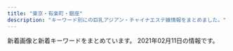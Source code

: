 ```yaml
---
title: "東京・有楽町・銀座"
description: "キーワード別にの巨乳アジアン・チャイナエステ嬢情報をまとめました。"
---
```


新着画像と新着キーワードをまとめています。
2021年02月11日の情報です。

<DmmAffiliateIns />
<KeywordTable
  shops={
    [
    {
        "img_links": [
            "http://yume-sato.blue/uploads//sites/18/2020/09/pick.jpg",
            "http://yume-sato.blue/uploads//sites/18/2020/10/g2.jpg",
            "http://yume-sato.blue/uploads//sites/18/2020/09/g6-150x150.jpg",
            "http://yume-sato.blue/uploads//sites/18/2020/09/g1-150x150.jpg",
            "http://yume-sato.blue/uploads//sites/18/2020/09/g6.jpg",
            "http://yume-sato.blue/uploads//sites/18/2020/09/g5.jpg",
            "http://yume-sato.blue/uploads//sites/18/2020/09/g3.jpg",
            "http://yume-sato.blue/uploads//sites/18/2020/09/g5-150x150.jpg",
            "http://yume-sato.blue/uploads//sites/18/2020/09/g2-150x150.jpg",
            "http://yume-sato.blue/uploads//sites/18/2020/12/gg-150x150.jpg",
            "http://yume-sato.blue/uploads//sites/18/2020/12/gg.jpg",
            "http://yume-sato.blue/uploads//sites/18/2020/09/g1.jpg",
            "http://yume-sato.blue/uploads//sites/18/2020/09/g4.jpg",
            "http://yume-sato.blue/uploads//sites/18/2020/09/news.jpg",
            "http://yume-sato.blue/uploads//sites/18/2020/09/g3-150x150.jpg",
            "http://yume-sato.blue/uploads//sites/18/2020/09/mobile-1.jpg",
            "http://yume-sato.blue/uploads//sites/18/2020/09/g2.jpg",
            "http://yume-sato.blue/uploads//sites/18/2020/09/top.jpg",
            "http://yume-sato.blue/uploads//sites/18/2020/10/g1.jpg",
            "http://yume-sato.blue/uploads//sites/18/2020/09/top1-1.jpg",
            "http://yume-sato.blue/uploads//sites/18/2020/09/s_staff.png",
            "http://yume-sato.blue/uploads//sites/18/2020/09/g4-150x150.jpg"
        ],
        "name": "\u5922\u306e\u90f7",
        "url": "http://yume-sato.blue/",
        "station": "\u4eba\u5f62\u753a\u99c5A6",
        "keywords": {}
    },
    {
        "img_links": [
            "http://arm-heal.com/i/files/homeimg.jpg",
            "http://arm-heal.com/pic/topimg1.png",
            "http://arm-heal.com/staff/miya/01.jpg",
            "http://arm-heal.com/staff/miki/01mb.jpg",
            "http://arm-heal.com/pic/topimg2.png",
            "http://arm-heal.com/pic/topimg5.png",
            "http://arm-heal.com/img/ttl_rec.png",
            "http://arm-heal.com/img/corona.png",
            "http://arm-heal.com/staff/yuuyuu/01mb.jpg",
            "http://arm-heal.com/pic/topimg4.png",
            "http://arm-heal.com/staff/yuuyuu/01.jpg",
            "http://arm-heal.com/pic/topimg3.png",
            "http://arm-heal.com/staff/aya/01mb.jpg",
            "http://arm-heal.com/pic/head.jpg",
            "http://arm-heal.com/staff/aya/01.jpg",
            "http://arm-heal.com/staff/miki/01.jpg",
            "http://arm-heal.com/staff/emi/01mb.jpg",
            "http://arm-heal.com/staff/emi/01.jpg",
            "http://arm-heal.com/img/ttl_staff.jpg",
            "http://arm-heal.com/img/att.png",
            "http://arm-heal.com/staff/yuki/01.jpg",
            "http://arm-heal.com/staff/yuki/01mb.jpg",
            "http://arm-heal.com/img/ttl_mobile.png",
            "http://arm-heal.com/staff/miya/01mb.jpg"
        ],
        "url": "http://arm-heal.com/",
        "name": "\u7d05\u8449",
        "keywords": {
            "C": 15
        },
        "station": "\u516b\u4e01\u5800\u99c5A5\u53e3"
    },
    {
        "name": "PRIME\u30fb\u30d7\u30e9\u30a4\u30e0",
        "url": "http://prime-relax.work/",
        "station": "\u99ac\u55b0\u753a\u99c51\u756a\u51fa\u53e3",
        "img_links": [
            "http://prime-relax.work/img/link20067.jpg",
            "http://prime-relax.work/img/st014.jpg",
            "http://prime-relax.work/img/eve.jpg",
            "http://prime-relax.work/sp/img/sta9.jpg",
            "http://prime-relax.work/img/st4.jpg",
            "http://prime-relax.work/sp/img/t-s.jpg",
            "http://prime-relax.work/img/sta7.jpg",
            "http://prime-relax.work/img/st5.jpg",
            "http://prime-relax.work/sp/img/p-8.jpg",
            "http://prime-relax.work/img/st7.jpg",
            "http://prime-relax.work/img/IMG_1675.jpg",
            "http://prime-relax.work/img/st013.jpg",
            "http://prime-relax.work/sp/img/sta14.jpg",
            "http://prime-relax.work/sp/img/time.jpg",
            "http://prime-relax.work/img/sta8.jpg",
            "http://prime-relax.work/sp/img/botton.jpg",
            "http://prime-relax.work/sp/img/t-t.jpg",
            "http://prime-relax.work/sp/img/sta7.jpg",
            "http://prime-relax.work/img/st07.jpg",
            "http://prime-relax.work/img/st12.jpg",
            "http://prime-relax.work/sp/img/info.jpg",
            "http://prime-relax.work/sp/img/add3.jpg",
            "http://prime-relax.work/sp/img/pic.jpg",
            "http://prime-relax.work/img/mo.png",
            "http://prime-relax.work/sp/img/tit.jpg",
            "http://prime-relax.work/img/bottom.png",
            "http://prime-relax.work/img/link300100.jpg",
            "http://prime-relax.work/img/sta14.jpg",
            "http://prime-relax.work/sp/img/p-9.jpg",
            "http://prime-relax.work/img/st13.jpg",
            "http://prime-relax.work/sp/img/sta8.jpg",
            "http://prime-relax.work/sp/img/sta13.jpg",
            "http://prime-relax.work/img/sta9.jpg",
            "http://prime-relax.work/img/st9.jpg",
            "http://prime-relax.work/sp/img/sta4.jpg",
            "http://prime-relax.work/sp/img/sta11.jpg",
            "http://prime-relax.work/img/link-.jpg",
            "http://prime-relax.work/img/sta5.jpg",
            "http://prime-relax.work/img/sta13.jpg",
            "http://prime-relax.work/img/st14.jpg",
            "http://prime-relax.work/img/IMG_1709.jpg",
            "http://prime-relax.work/img/link10033.jpg",
            "http://prime-relax.work/sp/img/t-o.jpg",
            "http://prime-relax.work/sp/img/sta5.jpg",
            "http://prime-relax.work/img/IMG_1699.jpg",
            "http://prime-relax.work/img/head.jpg",
            "http://prime-relax.work/img/IMG_1667.jpg",
            "http://prime-relax.work/img/st08.jpg",
            "http://prime-relax.work/img/st04.jpg",
            "http://prime-relax.work/sp/img/add2.jpg",
            "http://prime-relax.work/sp/img/sys.jpg",
            "http://prime-relax.work/sp/img/sta12.jpg",
            "http://prime-relax.work/img/sys.jpg",
            "http://prime-relax.work/img/body-.jpg",
            "http://prime-relax.work/img/sta11.jpg",
            "http://prime-relax.work/sp/img/t-r.jpg",
            "http://prime-relax.work/img/st8.jpg",
            "http://prime-relax.work/img/sta12.jpg",
            "http://prime-relax.work/sp/img/cam.jpg",
            "http://prime-relax.work/img/sta4.jpg",
            "http://prime-relax.work/img/bottom-.png",
            "http://prime-relax.work/sp/img/pc.jpg",
            "http://prime-relax.work/sp/img/t-a.jpg",
            "http://prime-relax.work/img/st11.jpg",
            "http://prime-relax.work/sp/img/tel.jpg",
            "http://prime-relax.work/sp/img/p-7.jpg",
            "http://prime-relax.work/sp/img/add.jpg"
        ],
        "keywords": {
            "C": 7,
            "82": 1,
            "E": 1,
            "84": 5,
            "88": 1,
            "D": 10,
            "87": 4,
            "86": 7
        }
    },
    {
        "station": "\u8305\u5834\u753a\u99c52\u756a\u51fa\u53e3",
        "name": "Spa Ananda",
        "keywords": {
            "E": 6,
            "C": 10,
            "D": 12
        },
        "url": "https://kayabacho-mensesthe.com/",
        "img_links": [
            "https://kayabacho-mensesthe.com/icon/twitter.png",
            "https://kayabacho-mensesthe.com/images/top2.jpg",
            "https://kayabacho-mensesthe.com/images/top1.jpg",
            "https://kayabacho-mensesthe.com/room/room-l7.jpg",
            "https://kayabacho-mensesthe.com/wp/wp-content/uploads/2019/08/mimi.jpg",
            "https://kayabacho-mensesthe.com/images/main1.jpg",
            "https://kayabacho-mensesthe.com/wp/wp-content/uploads/2020/10/aki-s1-150x150.jpg",
            "https://kayabacho-mensesthe.com/images/mensesthe.jpg",
            "https://kayabacho-mensesthe.com/images/footer-l.png",
            "https://kayabacho-mensesthe.com/staff/rin-s1.jpg",
            "https://kayabacho-mensesthe.com/icon/yelp.png",
            "https://kayabacho-mensesthe.com/room/room-l3.jpg",
            "https://kayabacho-mensesthe.com/staff/aoi-s1.jpg",
            "https://kayabacho-mensesthe.com/staff/ayaka-s1.jpg",
            "https://kayabacho-mensesthe.com/wp/wp-content/uploads/2019/07/misaki.jpg",
            "https://kayabacho-mensesthe.com/room/room-l5.jpg",
            "https://kayabacho-mensesthe.com/wp/wp-content/uploads/2019/12/mitsuki.jpg",
            "https://kayabacho-mensesthe.com/wp/wp-content/uploads/2020/12/yuki.jpg",
            "https://kayabacho-mensesthe.com/images/main4.jpg",
            "https://kayabacho-mensesthe.com/staff/yuna-s1.jpg",
            "https://kayabacho-mensesthe.com/staff/misaki-s1.jpg",
            "https://kayabacho-mensesthe.com/images/footer-r.png",
            "https://kayabacho-mensesthe.com/wp/wp-content/uploads/2019/12/misaki.jpg",
            "https://kayabacho-mensesthe.com/images/main3.jpg",
            "https://kayabacho-mensesthe.com/icon/line.png",
            "https://kayabacho-mensesthe.com/link/mens-esthe.png",
            "https://kayabacho-mensesthe.com/wp/wp-content/uploads/2020/11/urara3.jpg",
            "https://kayabacho-mensesthe.com/wp/wp-content/uploads/2020/08/ayaka-1.jpg",
            "https://kayabacho-mensesthe.com/staff/emi-s1.jpg",
            "https://kayabacho-mensesthe.com/staff/miyu-s1.jpg",
            "https://kayabacho-mensesthe.com/images/main2.jpg",
            "https://kayabacho-mensesthe.com/images/clear.png",
            "https://kayabacho-mensesthe.com/images/top3.jpg",
            "https://kayabacho-mensesthe.com/room/room-l6.jpg",
            "https://kayabacho-mensesthe.com/room/room-l1.jpg",
            "https://kayabacho-mensesthe.com/staff/nao-s1.jpg",
            "https://kayabacho-mensesthe.com/wp/wp-content/uploads/2019/12/IMG_8988.jpg",
            "https://kayabacho-mensesthe.com/room/room-l2.jpg",
            "https://kayabacho-mensesthe.com/wp/wp-content/uploads/2019/12/emi.jpg",
            "https://kayabacho-mensesthe.com/staff/urara-s1.jpg",
            "https://kayabacho-mensesthe.com/icon/facebook.png",
            "https://kayabacho-mensesthe.com/room/room-l8.jpg",
            "https://kayabacho-mensesthe.com/wp/wp-content/uploads/2020/02/miyu.jpg",
            "https://kayabacho-mensesthe.com/wp/wp-content/uploads/2021/01/yuna.jpg",
            "https://kayabacho-mensesthe.com/staff/aki-s1.jpg",
            "https://kayabacho-mensesthe.com/images/flower.png",
            "https://kayabacho-mensesthe.com/wp/wp-content/uploads/2020/08/ayaka-1-200x300.jpg",
            "https://kayabacho-mensesthe.com/room/room-l4.jpg",
            "https://kayabacho-mensesthe.com/staff/mimi-s1.jpg"
        ]
    },
    {
        "url": "http://a-smile.click/",
        "keywords": {},
        "station": "\u7bc9\u5730\u99c52\u756a\u51fa\u53e3",
        "img_links": [
            "http://a-smile.click/img/room/photo01.jpg",
            "http://a-smile.click/img/qr.png",
            "http://a-smile.click/img/staff_headimg.jpg",
            "http://a-smile.click/img/rec_headimg.jpg",
            "http://a-smile.click/img/head_img.jpg",
            "http://a-smile.click/girl/6.jpg",
            "http://a-smile.click/girl/1_1.jpg",
            "http://a-smile.click/img/faq_headimg.jpg",
            "http://a-smile.click/girl/1.jpg",
            "http://a-smile.click/girl/3_1.jpg",
            "http://a-smile.click/girl/5_1.jpg",
            "http://a-smile.click/img/room/photo02.jpg",
            "http://a-smile.click/img/link_headimg.jpg",
            "http://a-smile.click/girl/5.jpg",
            "http://a-smile.click/girl/2.jpg",
            "http://a-smile.click/girl/3.jpg",
            "http://a-smile.click/img/room/photo04.jpg",
            "http://a-smile.click/img/tel.png",
            "http://a-smile.click/img/room/photo03.jpg",
            "http://a-smile.click/girl/2_1.jpg",
            "http://a-smile.click/girl/4.jpg"
        ],
        "name": "Firework\uff5e\u30d5\u30a1\u30a4\u30a2\u30ef\u30fc\u30af\uff5e"
    },
    {
        "img_links": [
            "http://sweet-massage.work/img/st2.jpg",
            "http://sweet-massage.work/sp/img/st03.jpg",
            "http://sweet-massage.work/sp/img/time.jpg",
            "http://sweet-massage.work/sp/img/t-a.jpg",
            "http://sweet-massage.work/img/s1.jpg",
            "http://sweet-massage.work/img/m1.png",
            "http://sweet-massage.work/sp/img/tel.jpg",
            "http://sweet-massage.work/img/sta1.jpg",
            "http://sweet-massage.work/img/st04.jpg",
            "http://sweet-massage.work/sp/img/t-s.jpg",
            "http://sweet-massage.work/sp/img/pc.jpg",
            "http://sweet-massage.work/sp/img/s3.jpg",
            "http://sweet-massage.work/img/st005.jpg",
            "http://sweet-massage.work/img/st02.jpg",
            "http://sweet-massage.work/sp/img/st06.jpg",
            "http://sweet-massage.work/img/st5.jpg",
            "http://sweet-massage.work/img/s5.jpg",
            "http://sweet-massage.work/img/foot-body.jpg",
            "http://sweet-massage.work/sp/img/botton.jpg",
            "http://sweet-massage.work/img/sta4.jpg",
            "http://sweet-massage.work/img/st1.jpg",
            "http://sweet-massage.work/sp/img/st005.jpg",
            "http://sweet-massage.work/img/st3.jpg",
            "http://sweet-massage.work/sp/img/t-t.jpg",
            "http://sweet-massage.work/sp/img/s6.jpg",
            "http://sweet-massage.work/sp/img/pic.jpg",
            "http://sweet-massage.work/sp/img/t-o.jpg",
            "http://sweet-massage.work/sp/img/st2.jpg",
            "http://sweet-massage.work/sp/img/st01.jpg",
            "http://sweet-massage.work/img/st05.jpg",
            "http://sweet-massage.work/img/sta2.jpg",
            "http://sweet-massage.work/img/st4.jpg",
            "http://sweet-massage.work/img/st03.jpg",
            "http://sweet-massage.work/img/s3.jpg",
            "http://sweet-massage.work/sp/img/info.jpg",
            "http://sweet-massage.work/sp/img/sys.jpg",
            "http://sweet-massage.work/sp/img/t-r.jpg",
            "http://sweet-massage.work/sp/img/st5.jpg",
            "http://sweet-massage.work/sp/img/st04.jpg",
            "http://sweet-massage.work/img/sta3.jpg",
            "http://sweet-massage.work/sp/img/add.jpg",
            "http://sweet-massage.work/sp/img/add2.jpg",
            "http://sweet-massage.work/sp/img/st3.jpg",
            "http://sweet-massage.work/sp/img/st4.jpg",
            "http://sweet-massage.work/img/s6.jpg",
            "http://sweet-massage.work/sp/img/tit.jpg",
            "http://sweet-massage.work/sp/img/st02.jpg",
            "http://sweet-massage.work/sp/img/st6.jpg",
            "http://sweet-massage.work/sp/img/s5.jpg",
            "http://sweet-massage.work/img/st06.jpg",
            "http://sweet-massage.work/img/st01.jpg",
            "http://sweet-massage.work/img/s4.jpg",
            "http://sweet-massage.work/sp/img/st05.jpg",
            "http://sweet-massage.work/img/mobile-1.png",
            "http://sweet-massage.work/img/sta5.jpg",
            "http://sweet-massage.work/img/st6.jpg",
            "http://sweet-massage.work/sp/img/s4.jpg",
            "http://sweet-massage.work/sp/img/st1.jpg",
            "http://sweet-massage.work/img/sta6.jpg",
            "http://sweet-massage.work/img/s2.jpg"
        ],
        "name": "Sweet",
        "url": "http://sweet-massage.work/",
        "keywords": {
            "85": 6,
            "D": 6,
            "C": 6,
            "88": 3,
            "86": 6,
            "E": 6,
            "89": 3
        },
        "station": "\u8305\u5834\u753a\u99c53\u756a\u51fa\u53e3"
    },
    {
        "name": "COMODO -\u30b3\u30e2\u30c9-",
        "station": "\u99ac\u55b0\u6a2a\u5c71\u99c5A2\u51fa\u53e3",
        "img_links": [
            "http://www.comodo.relaxjp.info/files/009-02.jpg",
            "http://www.comodo.relaxjp.info/files/012.jpg",
            "http://www.comodo.relaxjp.info/files/007-03.jpg",
            "http://www.comodo.relaxjp.info/files/012-03.jpg",
            "http://www.comodo.relaxjp.info/files/013-03.jpg",
            "http://www.comodo.relaxjp.info/files/009.jpg",
            "http://www.comodo.relaxjp.info/files/011.jpg",
            "http://www.comodo.relaxjp.info/files/010-03.jpg",
            "http://www.comodo.relaxjp.info/images/bj3.jpg",
            "http://www.comodo.relaxjp.info/files/011-03.jpg",
            "http://www.comodo.relaxjp.info/images/s_staff.jpg",
            "http://www.comodo.relaxjp.info/files/010-02.jpg",
            "http://www.comodo.relaxjp.info/files/009-03.jpg",
            "http://www.comodo.relaxjp.info/files/008-02.jpg",
            "http://www.comodo.relaxjp.info/files/008-03.jpg",
            "http://www.comodo.relaxjp.info/images/bj1.jpg",
            "http://www.comodo.relaxjp.info/files/013.jpg",
            "http://www.comodo.relaxjp.info/images/top.png",
            "http://www.comodo.relaxjp.info/files/013-02.jpg",
            "http://www.comodo.relaxjp.info/images/s_info.jpg",
            "http://www.comodo.relaxjp.info/images/s_link.jpg",
            "http://www.comodo.relaxjp.info/images/s_news.jpg",
            "http://www.comodo.relaxjp.info/files/011-02.jpg",
            "http://www.comodo.relaxjp.info/files/007.jpg",
            "http://www.comodo.relaxjp.info/files/008.jpg",
            "http://www.comodo.relaxjp.info/files/012-02.jpg",
            "http://www.comodo.relaxjp.info/images/hua.jpg",
            "http://www.comodo.relaxjp.info/files/010.jpg",
            "http://www.comodo.relaxjp.info/files/007-02.jpg"
        ],
        "keywords": {
            "D": 7,
            "86": 1,
            "87": 6
        },
        "url": "http://www.comodo.relaxjp.info/"
    },
    {
        "img_links": [
            "https://mens-esthe.jpn.vin/images/navbar-top.jpg",
            "https://mens-esthe.jpn.vin/photos/sites/4/2020/12/2020121102501422.jpg",
            "https://mens-esthe.jpn.vin/photos/sites/4/2020/12/2020121102462172.jpg",
            "https://mens-esthe.jpn.vin/images/nav_link07.png",
            "https://mens-esthe.jpn.vin/images/tit_pick.jpg",
            "https://mens-esthe.jpn.vin/images/end.png",
            "https://mens-esthe.jpn.vin/images/side_mobile.jpg",
            "https://mens-esthe.jpn.vin/images/nav_link02.png",
            "https://mens-esthe.jpn.vin/photos/sites/4/2020/12/2020121102483539.jpg",
            "https://mens-esthe.jpn.vin/images/sp_tit_staff02.jpg",
            "https://mens-esthe.jpn.vin/images/tit_staff.jpg",
            "https://mens-esthe.jpn.vin/images/sp_photo_1.jpg",
            "https://mens-esthe.jpn.vin/images/nav_link06.png",
            "https://mens-esthe.jpn.vin/images/tit_face.jpg",
            "https://mens-esthe.jpn.vin/images/room1.jpg",
            "https://mens-esthe.jpn.vin/images/nav_link04.png",
            "https://mens-esthe.jpn.vin/images/sp_tit_info.jpg",
            "https://mens-esthe.jpn.vin/images/top.png",
            "https://mens-esthe.jpn.vin/images/tit_staff02.jpg",
            "https://mens-esthe.jpn.vin/photos/sites/4/2020/12/2020121102464663.jpg",
            "https://mens-esthe.jpn.vin/images/sp_tit_staff.jpg",
            "https://mens-esthe.jpn.vin/images/photo_1.jpg",
            "https://mens-esthe.jpn.vin/images/tit_info.jpg",
            "https://mens-esthe.jpn.vin/images/room2.jpg",
            "https://mens-esthe.jpn.vin/images/sp_tit_link.jpg",
            "https://mens-esthe.jpn.vin/images/nav_link08.png",
            "https://mens-esthe.jpn.vin/images/nav_link05.png",
            "https://mens-esthe.jpn.vin/images/tit_link.jpg",
            "https://mens-esthe.jpn.vin/images/sp_tit_pick.jpg",
            "https://mens-esthe.jpn.vin/images/nav_link01.png",
            "https://mens-esthe.jpn.vin/images/nav_link03.png",
            "https://mens-esthe.jpn.vin/photos/sites/4/2020/12/202012110248090.jpg",
            "https://mens-esthe.jpn.vin/images/sp_end.png"
        ],
        "name": "\u6771\u4eac\u65e5\u672c\u6a4b\u30e1\u30f3\u30ba\u30a8\u30b9\u30c6",
        "url": "https://mens-esthe.jpn.vin/",
        "keywords": {
            "86": 100,
            "85": 25,
            "D": 125
        },
        "station": "JR\u6771\u4eac\u99c5\u516b\u91cd\u6d32\u5317\u53e3"
    },
    {
        "img_links": [
            "https://ningyocho-esthe.work/images/dream/staff/imgapp6.jpg",
            "https://ningyocho-esthe.work/images/dream/common/gallery_02.png",
            "https://ningyocho-esthe.work/images/dream/common/gallery_10.png",
            "https://ningyocho-esthe.work/images/dream/common/header_phone_pc.png",
            "https://ningyocho-esthe.work/images/dream/staff/2.jpg",
            "https://ningyocho-esthe.work/images/dream/common/credit_02.png",
            "https://ningyocho-esthe.work/images/dream/staff/imgapp_1.jpg",
            "https://ningyocho-esthe.work/images/dream/common/header_info.png",
            "https://ningyocho-esthe.work/images/dream/staff/\u3042\u307f.jpg",
            "https://ningyocho-esthe.work/images/dream/common/gallery_06.png",
            "https://ningyocho-esthe.work/images/dream/home/image_01.png",
            "https://ningyocho-esthe.work/images/dream/common/gallery_04.png",
            "https://ningyocho-esthe.work/images/dream/home/teaser.png",
            "https://ningyocho-esthe.work/images/dream/common/gallery_08.png",
            "https://ningyocho-esthe.work/images/dream/home/image_02.png",
            "https://ningyocho-esthe.work/images/dream/staff/\u30ca\u30ca.jpg",
            "https://ningyocho-esthe.work/images/dream/common/gallery_09.png",
            "https://ningyocho-esthe.work/images/dream/common/credit_03.png",
            "https://ningyocho-esthe.work/images/dream/common/gallery_01.png",
            "https://ningyocho-esthe.work/images/dream/staff/3.jpg",
            "https://ningyocho-esthe.work/images/dream/common/gallery_05.png",
            "https://ningyocho-esthe.work/images/dream/home/image_03.png",
            "https://ningyocho-esthe.work/images/dream/common/side_bnr_01.png",
            "https://ningyocho-esthe.work/images/dream/staff/1.jpg",
            "https://ningyocho-esthe.work/images/dream/staff/imgapp_3.jpg",
            "https://ningyocho-esthe.work/images/dream/common/gallery_03.png",
            "https://ningyocho-esthe.work/images/dream/staff/13.jpg",
            "https://ningyocho-esthe.work/images/dream/common/gallery_07.png",
            "https://ningyocho-esthe.work/images/dream/common/credit_01.png",
            "https://ningyocho-esthe.work/images/dream/common/side_bnr_02.png"
        ],
        "keywords": {
            "\u30bb\u30af\u30b7\u30fc": 3,
            "88": 1
        },
        "station": "\u4eba\u5f62\u753a\u99c5A1\u51fa\u53e3",
        "name": "Dream",
        "url": "https://ningyocho-esthe.work/"
    },
    {
        "keywords": {
            "D": 16,
            "86": 20,
            "E": 4
        },
        "img_links": [
            "http://xn--vckg5a5c7c8c1czd.in.net/images/slider/slide2s.jpg",
            "http://xn--vckg5a5c7c8c1czd.in.net/images/an_2_05.jpg",
            "http://xn--vckg5a5c7c8c1czd.in.net/images/staff_images/cg16.jpg",
            "http://xn--vckg5a5c7c8c1czd.in.net/images/slider/slide1.jpg",
            "http://xn--vckg5a5c7c8c1czd.in.net/images/an_2_07.jpg",
            "http://xn--vckg5a5c7c8c1czd.in.net/images/slider/slide2.jpg",
            "http://xn--vckg5a5c7c8c1czd.in.net/images/staff_images/cg1.jpg",
            "http://xn--vckg5a5c7c8c1czd.in.net/images/no.png",
            "http://xn--vckg5a5c7c8c1czd.in.net/images/an_1_07.jpg",
            "http://xn--vckg5a5c7c8c1czd.in.net/images/an_2_03.jpg",
            "http://xn--vckg5a5c7c8c1czd.in.net/images/slider/slide3s.jpg",
            "http://xn--vckg5a5c7c8c1czd.in.net/images/an_1_02.jpg",
            "http://xn--vckg5a5c7c8c1czd.in.net/images/an_2_06.jpg",
            "http://xn--vckg5a5c7c8c1czd.in.net/images/slider/slide3.jpg",
            "http://xn--vckg5a5c7c8c1czd.in.net/images/QRcode.jpg",
            "http://xn--vckg5a5c7c8c1czd.in.net/images/an_2_02.jpg",
            "http://xn--vckg5a5c7c8c1czd.in.net/images/an_1_03.jpg",
            "http://xn--vckg5a5c7c8c1czd.in.net/images/staff_images/top_small_1.jpg",
            "http://xn--vckg5a5c7c8c1czd.in.net/images/slider/slide1s.jpg",
            "http://xn--vckg5a5c7c8c1czd.in.net/images/staff_images/cg17.jpg",
            "http://xn--vckg5a5c7c8c1czd.in.net/images/staff_images/cg14.jpg",
            "http://xn--vckg5a5c7c8c1czd.in.net/images/an_1_04.jpg",
            "http://xn--vckg5a5c7c8c1czd.in.net/images/staff_images/top_small_16.jpg",
            "http://xn--vckg5a5c7c8c1czd.in.net/images/staff_images/top_small_5.jpg",
            "http://xn--vckg5a5c7c8c1czd.in.net/images/staff_images/top_small_17.jpg",
            "http://xn--vckg5a5c7c8c1czd.in.net/images/index_01.jpg",
            "http://xn--vckg5a5c7c8c1czd.in.net/images/an_2_04.jpg",
            "http://xn--vckg5a5c7c8c1czd.in.net/images/an_1_06.jpg",
            "http://xn--vckg5a5c7c8c1czd.in.net/images/staff_images/cg5.jpg",
            "http://xn--vckg5a5c7c8c1czd.in.net/images/staff_images/top_small_14.jpg"
        ],
        "name": "\u7652\u3057\u306e\u6d77",
        "station": "\u65b0\u5bcc\u753a\u99c5",
        "url": "http://xn--vckg5a5c7c8c1czd.in.net/"
    },
    {
        "url": "https://est-tiara.info/",
        "img_links": [
            "https://est-tiara.info/images/gallery/r6.jpg",
            "https://est-tiara.info/staffPhoto/s20201016083614.jpg",
            "https://est-tiara.info/images/gallery/r5.jpg",
            "https://est-tiara.info/staffPhoto/b20201016083716.jpg",
            "https://est-tiara.info/js/sliderLine/slide_prev.png",
            "https://est-tiara.info/images/gallery/r3.jpg",
            "https://est-tiara.info/images/gallery/r2.jpg",
            "https://est-tiara.info/js/sliderLine/slide_next.png",
            "https://est-tiara.info/staffPhoto/b20201016083756.jpg",
            "https://est-tiara.info/uploadfiles/Image/campaignEstTiaraInfo.jpg",
            "https://est-tiara.info/images/gallery/r1.jpg",
            "https://est-tiara.info/staffPhoto/s20201016083756.jpg",
            "https://est-tiara.info/images/gallery/r4.jpg",
            "https://est-tiara.info/staffPhoto/s20201016083716.jpg",
            "https://est-tiara.info/staffPhoto/b20201016083828.jpg",
            "https://est-tiara.info/staffPhoto/s20200924141844.jpg",
            "https://est-tiara.info/staffPhoto/s20201016083828.jpg",
            "https://est-tiara.info/images/mobile.png",
            "https://est-tiara.info/staffPhoto/b20200924141844.jpg",
            "https://est-tiara.info/images/gallery/r7.jpg",
            "https://est-tiara.info/images/returnBtn.png",
            "https://est-tiara.info/images/gallery/r8.jpg",
            "https://est-tiara.info/staffPhoto/b20201016083614.jpg"
        ],
        "station": "\u6771\u9280\u5ea7\u99c5A7\u51fa\u53e3",
        "name": "Tiara-\u30c6\u30a4\u30a2\u30e9-",
        "keywords": {
            "D": 3,
            "89": 1,
            "E": 1,
            "C": 1
        }
    },
    {
        "url": "http://cocosia-massage.work/",
        "station": "\u4eba\u5f62\u753a\u99c5A1\u51fa\u53e3",
        "img_links": [
            "http://cocosia-massage.work/sp/img/pc.jpg",
            "http://cocosia-massage.work/sp/img/acc.jpg",
            "http://cocosia-massage.work/sp/img/botton.jpg",
            "http://cocosia-massage.work/sp/img/st1.jpg",
            "http://cocosia-massage.work/sp/img/cam3.jpg",
            "http://cocosia-massage.work/img/head2.jpg",
            "http://cocosia-massage.work/sp/img/p-5.jpg",
            "http://cocosia-massage.work/sp/img/p-4.jpg",
            "http://cocosia-massage.work/img/newf.jpg",
            "http://cocosia-massage.work/sp/img/st4.jpg",
            "http://cocosia-massage.work/sp/img/t-r.jpg",
            "http://cocosia-massage.work/img/st4.jpg",
            "http://cocosia-massage.work/sp/img/st5.jpg",
            "http://cocosia-massage.work/sp/img/st3.jpg",
            "http://cocosia-massage.work/img/st6.jpg",
            "http://cocosia-massage.work/sp/img/st6.jpg",
            "http://cocosia-massage.work/img/st2.jpg",
            "http://cocosia-massage.work/sp/img/st2.jpg",
            "http://cocosia-massage.work/img/cncp.jpg",
            "http://cocosia-massage.work/sp/img/rec.jpg",
            "http://cocosia-massage.work/sp/img/t-s.jpg",
            "http://cocosia-massage.work/img/st5.jpg",
            "http://cocosia-massage.work/img/sta5.jpg",
            "http://cocosia-massage.work/sp/img/cam2.jpg",
            "http://cocosia-massage.work/img/st1.jpg",
            "http://cocosia-massage.work/img/sta4.jpg",
            "http://cocosia-massage.work/sp/img/t-t.jpg",
            "http://cocosia-massage.work/img/sta3.jpg",
            "http://cocosia-massage.work/img/sta1.jpg",
            "http://cocosia-massage.work/img/acc.jpg",
            "http://cocosia-massage.work/sp/img/p-6.jpg",
            "http://cocosia-massage.work/img/news.jpg",
            "http://cocosia-massage.work/img/nos.jpg",
            "http://cocosia-massage.work/img/fla-2.jpg",
            "http://cocosia-massage.work/sp/img/t-t2.jpg",
            "http://cocosia-massage.work/sp/img/qr.jpg",
            "http://cocosia-massage.work/sp/img/sys.jpg",
            "http://cocosia-massage.work/img/r9.jpg",
            "http://cocosia-massage.work/sp/img/info.jpg",
            "http://cocosia-massage.work/img/st3.jpg",
            "http://cocosia-massage.work/sp/img/cam1.jpg",
            "http://cocosia-massage.work/img/sta2.jpg",
            "http://cocosia-massage.work/sp/img/cam4.jpg",
            "http://cocosia-massage.work/img/fla-1.jpg",
            "http://cocosia-massage.work/img/conc.jpg",
            "http://cocosia-massage.work/img/sta6.jpg",
            "http://cocosia-massage.work/sp/img/p-3.jpg",
            "http://cocosia-massage.work/img/xmas.png"
        ],
        "name": "COCOSIA",
        "keywords": {
            "C": 22,
            "87": 2,
            "E": 2,
            "88": 5,
            "F": 5,
            "85": 16,
            "D": 8
        }
    },
    {
        "img_links": [
            "http://luna-shine.info/uploads/lunashine/2012/12/topview1.jpg",
            "http://luna-shine.info/uploads/lunashine/2013/01/room-1.jpg",
            "http://luna-shine.info/uploads/lunashine/2013/01/img_0427_e589afe69cac-276x368.jpg",
            "http://luna-shine.info/uploads/lunashine/2013/01/room-8.jpg",
            "http://luna-shine.info/uploads/lunashine/2019/04/e5beaee4bfa1e59bbee78987_201903161627475.jpg",
            "http://luna-shine.info/uploads/lunashine/2019/05/e5beaee4bfa1e59bbee78987_20190517131309.jpg",
            "http://luna-shine.info/uploads/lunashine/2015/12/qqe59bbee7898720151214133747.jpg",
            "http://luna-shine.info/uploads/lunashine/2016/11/31.jpg",
            "http://luna-shine.info/uploads/lunashine/2019/03/e5beaee4bfa1e59bbee78987_201903141535171.jpg",
            "http://luna-shine.info/uploads/lunashine/2014/06/9c1b42356edc1bb51d040e0a1783fa97.png",
            "http://luna-shine.info/uploads/lunashine/2013/01/room-7.jpg",
            "http://luna-shine.info/uploads/lunashine/2012/12/mobile.jpg",
            "http://luna-shine.info/uploads/lunashine/2019/04/e5beaee4bfa1e59bbee78987_201903161627478.jpg",
            "http://luna-shine.info/uploads/lunashine/2014/05/naomi1-276x3584.jpg",
            "http://luna-shine.info/uploads/lunashine/images/picup.png",
            "http://luna-shine.info/uploads/lunashine/2013/11/e381afe3828be3818b-1000x1333.jpg",
            "http://luna-shine.info/uploads/lunashine/2019/01/e5beaee4bfa1e59bbee78987_20190124144601.jpg",
            "http://luna-shine.info/uploads/lunashine/images/new_tit.jpg",
            "http://luna-shine.info/uploads/lunashine/2015/01/2_e589afe69cac.jpg",
            "http://luna-shine.info/uploads/lunashine/2015/04/1111_e589afe69cac.jpg",
            "http://luna-shine.info/uploads/lunashine/2019/04/tel.jpg",
            "http://luna-shine.info/uploads/lunashine/2014/05/22.jpg",
            "http://luna-shine.info/uploads/lunashine/2019/12/e5beaee4bfa1e59bbee78987_201912071546181.jpg",
            "http://luna-shine.info/uploads/lunashine/2013/11/e381afe3828be3818befbc92-1000x1333.jpg",
            "http://luna-shine.info/uploads/lunashine/2019/05/e5beaee4bfa1e59bbee78987_201905171313091.jpg",
            "http://luna-shine.info/uploads/lunashine/2015/09/1-12041z120344c1_e589afe69cac_e589afe69cac.jpg",
            "http://luna-shine.info/uploads/lunashine/2013/01/room-6.jpg",
            "http://luna-shine.info/uploads/lunashine/images/rq01.jpg",
            "http://luna-shine.info/uploads/lunashine/2013/10/e381bfe382841_e589afe69cac.jpg",
            "http://luna-shine.info/uploads/lunashine/2013/05/p1020464_e589afe69cac.jpg",
            "http://luna-shine.info/uploads/lunashine/2015/03/123.jpg",
            "http://luna-shine.info/uploads/lunashine/2012/12/mailmaka.jpg",
            "http://luna-shine.info/uploads/lunashine/2015/04/1111_e589afe69cac1.jpg",
            "http://luna-shine.info/uploads/lunashine/images/new_d.jpg",
            "http://luna-shine.info/uploads/lunashine/2013/01/room-11.jpg",
            "http://luna-shine.info/uploads/lunashine/2015/03/11111.jpg",
            "http://luna-shine.info/uploads/lunashine/2013/01/room-9.jpg",
            "http://luna-shine.info/uploads/lunashine/2012/12/topview3.jpg",
            "http://luna-shine.info/uploads/lunashine/2013/01/room-5.jpg",
            "http://luna-shine.info/uploads/lunashine/2015/03/12344780f_e589afe69cac.jpg",
            "http://luna-shine.info/uploads/lunashine/2013/03/img_0522_e589afe69cac-1000x1333.jpg",
            "http://luna-shine.info/uploads/lunashine/2014/04/image_e589afe69cac.png",
            "http://luna-shine.info/uploads/lunashine/2015/03/8dbe4d07b4f1258c30f14b30e60c1466.png",
            "http://luna-shine.info/uploads/lunashine/images/rq03.jpg",
            "http://luna-shine.info/uploads/lunashine/2019/04/bottom.jpg",
            "http://luna-shine.info/uploads/lunashine/2019/04/flash1.jpg",
            "http://luna-shine.info/uploads/lunashine/2016/12/img_4240.jpg",
            "http://luna-shine.info/uploads/lunashine/2013/10/e381bfe38286e3818d-5_e589afe69cac.jpg",
            "http://luna-shine.info/uploads/lunashine/2013/01/img_0370_e589afe69cac-276x368.jpg",
            "http://luna-shine.info/uploads/lunashine/2013/01/room-10.jpg",
            "http://luna-shine.info/uploads/lunashine/2015/01/11.jpg",
            "http://luna-shine.info/uploads/lunashine/2014/05/naomi1-276x3583.jpg",
            "http://luna-shine.info/uploads/lunashine/2013/01/room-2.jpg",
            "http://luna-shine.info/uploads/lunashine/2013/10/e381bfe3818d2_e589afe69cac.jpg",
            "http://luna-shine.info/uploads/lunashine/2014/06/image-14.jpeg",
            "http://luna-shine.info/uploads/lunashine/2019/12/e5beaee4bfa1e59bbee78987_20191207154634.jpg",
            "http://luna-shine.info/uploads/lunashine/2020/01/e5beaee4bfa1e59bbee78987_20190517131309.jpg",
            "http://luna-shine.info/uploads/lunashine/2019/07/qqe59bbee78987201504181707251.jpg",
            "http://luna-shine.info/uploads/lunashine/2019/03/e5beaee4bfa1e59bbee78987_201903161627476.jpg",
            "http://luna-shine.info/uploads/lunashine/images/no-photo.jpg",
            "http://luna-shine.info/uploads/lunashine/2017/04/22221.jpg",
            "http://luna-shine.info/uploads/lunashine/2015/06/image1-266x4001.jpg",
            "http://luna-shine.info/uploads/lunashine/2019/04/e5beaee4bfa1e59bbee78987_2019031616274791.jpg",
            "http://luna-shine.info/uploads/lunashine/2012/12/topview0.jpg",
            "http://luna-shine.info/uploads/lunashine/2013/10/e38182e38286e381bf3_e589afe69cac.jpg",
            "http://luna-shine.info/uploads/lunashine/2015/03/171f728230a16701d87b9e61ba70edf8.png",
            "http://luna-shine.info/uploads/lunashine/2015/01/0.jpg",
            "http://luna-shine.info/uploads/lunashine/2018/05/2.jpg",
            "http://luna-shine.info/uploads/lunashine/2013/10/4_e589afe69cac.jpg",
            "http://luna-shine.info/uploads/lunashine/2013/01/room-3.jpg",
            "http://luna-shine.info/uploads/lunashine/2013/01/qiu-1.jpg",
            "http://luna-shine.info/uploads/lunashine/2012/12/topview4.jpg",
            "http://luna-shine.info/uploads/lunashine/2014/06/image-15.jpeg"
        ],
        "url": "http://luna-shine.info/",
        "keywords": {
            "E": 13,
            "\u30bb\u30af\u30b7\u30fc": 1,
            "C": 12,
            "85": 6,
            "F": 6,
            "87": 12,
            "84": 3,
            "88": 21,
            "\u80f8": 2,
            "81": 3,
            "G": 6,
            "89": 21,
            "86": 6,
            "D": 30,
            "82": 3
        },
        "name": "\u30eb\u30ca\u30b7\u30e3\u30a4\u30f3",
        "station": "\u5c0f\u4f1d\u99ac\u753a\u99c53\u756a\u51fa\u53e3"
    },
    {
        "img_links": [
            "http://e-berry.work/images/tgirl.jpg",
            "http://e-berry.work/sp/images/footer.jpg",
            "http://e-berry.work/sp/images/ac1.jpg",
            "http://e-berry.work/img/rina1.jpg",
            "http://e-berry.work/images/sys2.jpg",
            "http://e-berry.work/sp/img/rina1.jpg",
            "http://e-berry.work/sp/images/rec1.jpg",
            "http://e-berry.work/sp/images/newface.png",
            "http://e-berry.work/sp/staff/nene.jpg",
            "http://e-berry.work/images/int1.jpg",
            "http://e-berry.work/images/b1.jpg",
            "http://e-berry.work/sp/staff/aya.jpg",
            "http://e-berry.work/images/interior_t.jpg",
            "http://e-berry.work/images/int2.jpg",
            "http://e-berry.work/sp/images/9.jpg",
            "http://e-berry.work/sp/img/aya1.jpg",
            "http://e-berry.work/sp/images/sys2.png",
            "http://e-berry.work/sp/staff/ayumi.jpg",
            "http://e-berry.work/sp/images/10.jpg",
            "http://e-berry.work/sp/staff/natumi.jpg",
            "http://e-berry.work/images/10.jpg",
            "http://e-berry.work/img/moka1.jpg",
            "http://e-berry.work/sp/images/news.png",
            "http://e-berry.work/sp/staff/yoko.jpg",
            "http://e-berry.work/sp/images/b1.jpg",
            "http://e-berry.work/img/ayumi1.jpg",
            "http://e-berry.work/img/natumi1.jpg",
            "http://e-berry.work/sp/images/int1.png",
            "http://e-berry.work/sp/images/newsb.png",
            "http://e-berry.work/sp/staff/haruka.jpg",
            "http://e-berry.work/sp/images/sys3.png",
            "http://e-berry.work/img/yoko1.jpg",
            "http://e-berry.work/img/ai1.jpg",
            "http://e-berry.work/staff/yoko.jpg",
            "http://e-berry.work/staff/aya.jpg",
            "http://e-berry.work/sp/staff/rina.jpg",
            "http://e-berry.work/images/head.jpg",
            "http://e-berry.work/images/concept.jpg",
            "http://e-berry.work/sp/images/int2.png",
            "http://e-berry.work/images/ac1.jpg",
            "http://e-berry.work/img/aya1.jpg",
            "http://e-berry.work/images/b2.jpg",
            "http://e-berry.work/sp/img/nene1.jpg",
            "http://e-berry.work/images/rec1.jpg",
            "http://e-berry.work/sp/img/yoko1.jpg",
            "http://e-berry.work/images/newsb.png",
            "http://e-berry.work/images/sm.jpg",
            "http://e-berry.work/sp/images/staff_t.png",
            "http://e-berry.work/images/staff_t.jpg",
            "http://e-berry.work/images/sys3.jpg",
            "http://e-berry.work/sp/img/haruka1.jpg",
            "http://e-berry.work/images/newface.jpg",
            "http://e-berry.work/sp/images/head.jpg",
            "http://e-berry.work/sp/images/interior_t.png",
            "http://e-berry.work/img/nene1.jpg",
            "http://e-berry.work/images/9.jpg",
            "http://e-berry.work/staff/rina.jpg",
            "http://e-berry.work/staff/hikari.jpg",
            "http://e-berry.work/sp/img/moka1.jpg",
            "http://e-berry.work/sp/images/b2.jpg",
            "http://e-berry.work/images/news_t.jpg",
            "http://e-berry.work/sp/img/natumi1.jpg",
            "http://e-berry.work/staff/natumi.jpg",
            "http://e-berry.work/sp/images/sys1.png",
            "http://e-berry.work/staff/haruka.jpg",
            "http://e-berry.work/img/hikari1.jpg",
            "http://e-berry.work/staff/moka.jpg",
            "http://e-berry.work/sp/img/ayumi1.jpg",
            "http://e-berry.work/sp/images/concept.jpg",
            "http://e-berry.work/sp/images/tel.png",
            "http://e-berry.work/staff/ai.jpg",
            "http://e-berry.work/sp/staff/hikari.jpg",
            "http://e-berry.work/sp/img/ai1.jpg",
            "http://e-berry.work/images/sys1.jpg",
            "http://e-berry.work/sp/images/topgirl.png",
            "http://e-berry.work/sp/images/rec2.png",
            "http://e-berry.work/staff/nene.jpg",
            "http://e-berry.work/img/haruka1.jpg",
            "http://e-berry.work/images/rec2.jpg",
            "http://e-berry.work/sp/img/hikari1.jpg",
            "http://e-berry.work/staff/ayumi.jpg",
            "http://e-berry.work/sp/staff/moka.jpg",
            "http://e-berry.work/sp/staff/ai.jpg"
        ],
        "keywords": {},
        "url": "http://e-berry.work/index.html",
        "station": "\u6c34\u5929\u5bae\u524d\u99c56\u756a\u51fa\u53e3",
        "name": "\u30a2\u30ed\u30de\u30a2\u30ea\u30a2"
    },
    {
        "name": "\u60a0",
        "url": "http://koikst.xyz/",
        "station": "JR\u6771\u4eac\u99c5\u516b\u91cd\u6d32\u53e3",
        "keywords": {
            "E": 3,
            "C": 2,
            "85": 2,
            "89": 3
        },
        "img_links": [
            "http://koikst.xyz/_src/20886064/index_37.png",
            "http://koikst.xyz/_src/51067433/wechatimg726.jpg",
            "http://koikst.xyz/_src/20886058/sign.png",
            "http://koikst.xyz/_src/20885828/up.png",
            "http://koikst.xyz/_src/20886303/07958eda583eff2b24876adf03c0a434.jpg",
            "http://koikst.xyz/_src/20886305/therapist-ito.jpg",
            "http://koikst.xyz/_src/20886229/_dsf0778_pp.jpg",
            "http://koikst.xyz/_src/20885845/up.png",
            "http://koikst.xyz/_src/20991736/t02200330_0640096013249885015.jpg",
            "http://koikst.xyz/_src/20885809/www.cman.png",
            "http://koikst.xyz/_src/20886148/therapist-ito.jpg",
            "http://koikst.xyz/_src/20886231/_dsf0770_pp.jpg",
            "http://koikst.xyz/_src/20885997/up.png",
            "http://koikst.xyz/_src/20886059/sign.png",
            "http://koikst.xyz/_src/20886005/wechatimg35.jpg",
            "http://koikst.xyz/_src/20886007/_k3_6020.jpg",
            "http://koikst.xyz/_src/20886008/_k3_6019.jpg",
            "http://koikst.xyz/_src/51067440/wechatimg723.jpg",
            "http://koikst.xyz/_src/20886065/index_38.png",
            "http://koikst.xyz/_src/20886060/index_33.png",
            "http://koikst.xyz/_src/20886300/media-20170919.jpg",
            "http://koikst.xyz/_src/51067435/wechatimg725.jpg",
            "http://koikst.xyz/_src/20886310/wechatimg405.jpg",
            "http://koikst.xyz/_src/20885811/up.png",
            "http://koikst.xyz/_src/20886233/906ab10dd05fdcaee1fa99bd6e5779ea.jpg",
            "http://koikst.xyz/_src/20886111/_dsf0778_pp.jpg",
            "http://koikst.xyz/_src/20886035/up.png",
            "http://koikst.xyz/_src/21089124/img20180325193504865361.png",
            "http://koikst.xyz/_src/20886092/therapist-ito.jpg",
            "http://koikst.xyz/_src/20886283/img20170527114635169213.png",
            "http://koikst.xyz/_src/20886009/img_2917.jpg",
            "http://koikst.xyz/_src/20886222/up.png",
            "http://koikst.xyz/_src/20886019/up.png",
            "http://sunflower.jp.net/3.jpg",
            "http://koikst.xyz/_src/20886103/up.png",
            "http://sunflower.jp.net/5.jpg",
            "http://koikst.xyz/_src/20886061/index_34.png",
            "http://koikst.xyz/_src/20886122/up.png",
            "http://koikst.xyz/_src/20885836/sign.jpg",
            "http://koikst.xyz/_src/20886006/wechatimg36.jpg",
            "http://koikst.xyz/_src/20886066/slider2.png",
            "http://sunflower.jp.net/6.jpg",
            "http://koikst.xyz/_src/20886211/07958eda583eff2b24876adf03c0a434.jpg",
            "http://koikst.xyz/_src/20886235/t02200330_0640096013249885015.jpg",
            "http://koikst.xyz/_src/20886062/index_35.png",
            "http://koikst.xyz/_src/20886308/t02200330_0640096013249885015.jpg",
            "http://koikst.xyz/_src/20886287/9c88380aa0315ec9292225a3223d62d9.jpg",
            "http://koikst.xyz/_src/51067437/wechatimg724.jpg",
            "http://sunflower.jp.net/2.jpg",
            "http://koikst.xyz/_src/20886010/img_3017.jpg",
            "http://koikst.xyz/_src/20886063/index_36.png",
            "http://sunflower.jp.net/1.jpg"
        ]
    },
    {
        "img_links": [
            "http://sakura.relaxnabi.com/css/topright02.jpg",
            "http://sakura.relaxnabi.com/css/staff/staff14a.jpg",
            "http://sakura.relaxnabi.com/css/nav/nav-001.png",
            "http://sakura.relaxnabi.com/css/nav/nav-002.png",
            "http://sakura.relaxnabi.com/css/topleft01.png",
            "http://sakura.relaxnabi.com/css/topleft02.png",
            "http://sakura.relaxnabi.com/css/staff/staff06.jpg",
            "http://sakura.relaxnabi.com/css/staff/staff04.jpg",
            "http://sakura.relaxnabi.com/css/staff/staff13.jpg",
            "http://sakura.relaxnabi.com/css/nav/nav-005.png",
            "http://sakura.relaxnabi.com/css/staff/staff02.jpg",
            "http://sakura.relaxnabi.com/css/nav/nav-003.png",
            "http://sakura.relaxnabi.com/css/nav/nav-004.png",
            "http://sakura.relaxnabi.com/css/nav/nav-006.png",
            "http://sakura.relaxnabi.com/css/tel03.png"
        ],
        "station": "\u8305\u5834\u753a\u99c51\u756a\u51fa\u53e3",
        "url": "http://sakura.relaxnabi.com/",
        "name": "\u685c\uff5e\u3055\u304f\u3089\uff5e",
        "keywords": {
            "C": 4,
            "D": 3,
            "89": 3,
            "87": 2
        }
    },
    {
        "url": "http://www.kayabatyo-massage.work/",
        "keywords": {},
        "img_links": [
            "http://www.kayabatyo-massage.work/images/recruit/point_06.png",
            "http://www.kayabatyo-massage.work/images/icon_new.png",
            "http://www.kayabatyo-massage.work/images/recruit/point_09.png",
            "http://www.kayabatyo-massage.work/images/icon_ranking_03.png",
            "http://www.kayabatyo-massage.work/images/recruit/nagare_05.png",
            "http://www.kayabatyo-massage.work/images/head_interior.jpg",
            "http://www.kayabatyo-massage.work/images/recruit/nagare_03.jpg",
            "http://www.kayabatyo-massage.work/images/recruit/nagare_02.jpg",
            "http://www.kayabatyo-massage.work/images/recruit/nagare_01.jpg",
            "http://www.kayabatyo-massage.work/images/icon_ranking_01.png",
            "http://www.kayabatyo-massage.work/images/trigger.jpg",
            "http://www.kayabatyo-massage.work/images/recruit/point_08.png",
            "http://www.kayabatyo-massage.work/images/recruit/sp_mainvisual.jpg",
            "http://www.kayabatyo-massage.work/images/recruit/nagare_07.png",
            "http://www.kayabatyo-massage.work/staff/kaoru.jpg",
            "http://www.kayabatyo-massage.work/images/icon_ranking_02.png",
            "http://www.kayabatyo-massage.work/images/no_image.jpg",
            "http://www.kayabatyo-massage.work/images/recruit/point_03.png",
            "http://www.kayabatyo-massage.work/images/mainvisual_02.jpg",
            "http://www.kayabatyo-massage.work/staff/nanami.jpg",
            "http://www.kayabatyo-massage.work/images/recruit/req_03.jpg",
            "http://www.kayabatyo-massage.work/images/mainvisual_02_s.jpg",
            "http://www.kayabatyo-massage.work/staff/hinata.jpg",
            "http://www.kayabatyo-massage.work/images/recruit/message_03.png",
            "http://www.kayabatyo-massage.work/images/recruit/point_07.png",
            "http://www.kayabatyo-massage.work/images/recruit/point_05.png",
            "http://www.kayabatyo-massage.work/images/mainvisual_01.jpg",
            "http://www.kayabatyo-massage.work/images/recruit/nagare_06.png",
            "http://www.kayabatyo-massage.work/images/sw_home.png",
            "http://www.kayabatyo-massage.work/images/head_therapist.jpg",
            "http://www.kayabatyo-massage.work/images/mainvisual_01_s.jpg",
            "http://www.kayabatyo-massage.work/images/recruit/point_04.png",
            "http://www.kayabatyo-massage.work/images/sw_tel.png"
        ],
        "station": "\u8305\u5834\u753a\u99c511\u756a\u51fa\u53e3",
        "name": "\u5143\u6c17\u30e2\u30ea\u30e2\u30ea"
    },
    {
        "img_links": [
            "http://esthe-massage.red/images/slider/slide2s.png",
            "http://esthe-massage.red/images/an_1_02.jpg",
            "http://esthe-massage.red/images/no.png",
            "http://esthe-massage.red/images/an_2_01.jpg",
            "http://esthe-massage.red/images/ff.jpg",
            "http://esthe-massage.red/images/index_01.jpg",
            "http://esthe-massage.red/images/an_5_01.jpg",
            "http://esthe-massage.red/images/staff_images/cg02.jpg",
            "http://esthe-massage.red/images/an_3_01.jpg",
            "http://esthe-massage.red/images/an_4_01.jpg",
            "http://esthe-massage.red/images/an_2_02.jpg",
            "http://esthe-massage.red/images/slider/slide3.png",
            "http://esthe-massage.red/images/staff_images/cg01.jpg",
            "http://esthe-massage.red/images/an_3_02.jpg",
            "http://esthe-massage.red/images/an_4_02.jpg",
            "http://esthe-massage.red/images/slider/slide1.png",
            "http://esthe-massage.red/images/staff_images/cg06.jpg",
            "http://esthe-massage.red/images/slider/slide1s.png",
            "http://esthe-massage.red/images/an_5_02.jpg",
            "http://esthe-massage.red/images/slider/slide3s.png",
            "http://esthe-massage.red/images/staff_images/cg05.jpg",
            "http://esthe-massage.red/images/an_1_01.jpg",
            "http://esthe-massage.red/images/an_6_02.jpg",
            "http://esthe-massage.red/images/staff_images/cg03.jpg",
            "http://esthe-massage.red/images/slider/slide2.png",
            "http://esthe-massage.red/images/an_6_01.jpg",
            "http://esthe-massage.red/images/qr.jpg"
        ],
        "station": "\u516b\u4e01\u5800\u99c5B4\u51fa\u53e3",
        "name": "doraemon",
        "url": "http://esthe-massage.red/",
        "keywords": {
            "D": 2,
            "E": 4,
            "86": 6
        }
    },
    {
        "station": "\u8305\u5834\u753a\u99c510\u756a\u51fa\u53e3",
        "img_links": [
            "https://aroma.tyo.cm/images/btn_side06.png",
            "https://aroma.tyo.cm/photos/sites/89/2019/12/2019122416352079.jpg",
            "https://aroma.tyo.cm/images/top_slider02.jpg",
            "https://aroma.tyo.cm/photos/sites/89/2019/12/2019122416352299.jpg",
            "https://aroma.tyo.cm/photos/sites/89/2019/12/2019122416352195.jpg",
            "https://aroma.tyo.cm/images/top_slider01.jpg",
            "https://aroma.tyo.cm/images/top.png",
            "https://aroma.tyo.cm/images/sp_top.png",
            "https://aroma.tyo.cm/photos/sites/89/2019/12/2019122416352260.jpg",
            "https://aroma.tyo.cm/images/btn_side02.png",
            "https://aroma.tyo.cm/photos/sites/89/2019/12/2019122416352050.jpg",
            "https://aroma.tyo.cm/images/top_slider03.jpg",
            "https://aroma.tyo.cm/photos/sites/89/2019/12/2019122416352319.jpg",
            "https://aroma.tyo.cm/photos/sites/89/2019/12/201912241635216.jpg",
            "https://aroma.tyo.cm/images/btn_side07.png",
            "https://aroma.tyo.cm/images/btn_side03.png",
            "https://aroma.tyo.cm/photos/sites/89/2019/12/2019122416352349.jpg",
            "https://aroma.tyo.cm/images/btn_side04.png",
            "https://aroma.tyo.cm/images/btn_side05.png",
            "https://aroma.tyo.cm/images/btn_side01.png",
            "https://aroma.tyo.cm/photos/sites/89/2019/12/2019122416352378.jpg"
        ],
        "url": "https://aroma.tyo.cm/",
        "name": "\u6975\u4e0a\u30e1\u30f3\u30ba\u30a2\u30ed\u30de\u65e5\u672c\u6a4b",
        "keywords": {
            "93": 61,
            "90": 39,
            "C": 57,
            "D": 67,
            "86": 33,
            "G": 8,
            "88": 63,
            "F": 31,
            "100": 8,
            "84": 4,
            "E": 70
        }
    },
    {
        "name": "Miss.9\uff5e\u30df\u30b9.\u30ad\u30e5\u30a6\uff5e",
        "station": "\u99ac\u55b0\u6a2a\u5c71\u99c5A2\u51fa\u53e3",
        "keywords": {
            "E": 1,
            "D": 10,
            "C": 2,
            "86": 13
        },
        "img_links": [
            "http://esthe-aroma.com/images/cg11.jpg",
            "http://esthe-aroma.com/images/cg02.jpg",
            "http://esthe-aroma.com/images/cg12.jpg",
            "http://esthe-aroma.com/images/end-info.png",
            "http://esthe-aroma.com/images/cg09.jpg",
            "http://esthe-aroma.com/images/icon_tel.png",
            "http://esthe-aroma.com/images/photo03.jpg",
            "http://esthe-aroma.com/images/icon_concept.png",
            "http://esthe-aroma.com/images/qrc.jpg",
            "http://esthe-aroma.com/images/cg01.jpg",
            "http://esthe-aroma.com/images/photo02.jpg",
            "http://esthe-aroma.com/images/cg08.jpg",
            "http://esthe-aroma.com/images/cg10.jpg",
            "http://esthe-aroma.com/images/mainImg_sub.jpg",
            "http://esthe-aroma.com/images/cg06.jpg",
            "http://esthe-aroma.com/images/icon_staff.png",
            "http://esthe-aroma.com/images/photo01.jpg",
            "http://esthe-aroma.com/images/cg03.jpg",
            "http://esthe-aroma.com/images/icon_top.png",
            "http://esthe-aroma.com/images/icon_info.png",
            "http://esthe-aroma.com/images/cg13.jpg",
            "http://esthe-aroma.com/images/cg05.jpg",
            "http://esthe-aroma.com/images/cg04.jpg",
            "http://esthe-aroma.com/images/btn2.png",
            "http://esthe-aroma.com/images/cg07.jpg"
        ],
        "url": "http://esthe-aroma.com/"
    },
    {
        "url": "http://missyou-esthe.com/",
        "station": "\u65b0\u5bcc\u753a\u99c53\u756a\u51fa\u53e3",
        "keywords": {
            "86": 14,
            "85": 2,
            "87": 4
        },
        "name": "Lotus\uff5e\u30ed\u30fc\u30bf\u30b9\uff5e",
        "img_links": [
            "http://missyou-esthe.com/img/tt21.jpg",
            "http://missyou-esthe.com/img/tt15.jpg",
            "http://missyou-esthe.com/img/cg05.jpg",
            "http://missyou-esthe.com/img/lin.jpg",
            "http://missyou-esthe.com/img/cg10.jpg",
            "http://missyou-esthe.com/img/cg03.jpg",
            "http://missyou-esthe.com/img/f1.jpg",
            "http://missyou-esthe.com/img/tt19.jpg",
            "http://missyou-esthe.com/img/cg08.jpg",
            "http://missyou-esthe.com/img/t2.jpg",
            "http://missyou-esthe.com/img/cg02.jpg",
            "http://missyou-esthe.com/img/tt1.jpg",
            "http://missyou-esthe.com/img/tt4.jpg",
            "http://missyou-esthe.com/img/cg01.jpg",
            "http://missyou-esthe.com/img/cg11.jpg",
            "http://missyou-esthe.com/img/tt11.jpg",
            "http://missyou-esthe.com/img/t3.jpg",
            "http://missyou-esthe.com/img/tt12.jpg",
            "http://missyou-esthe.com/img/tt13.jpg",
            "http://missyou-esthe.com/img/cg13.jpg",
            "http://missyou-esthe.com/img/mr1.jpg",
            "http://missyou-esthe.com/img/cg14.jpg",
            "http://missyou-esthe.com/img/no.png",
            "http://missyou-esthe.com/img/cg04.jpg",
            "http://missyou-esthe.com/img/cg07.jpg",
            "http://missyou-esthe.com/img/tt2.jpg",
            "http://missyou-esthe.com/img/cg091.jpg",
            "http://missyou-esthe.com/img/tt17.jpg",
            "http://missyou-esthe.com/img/tt18.jpg",
            "http://missyou-esthe.com/img/eve.jpg",
            "http://missyou-esthe.com/img/tt14.jpg",
            "http://missyou-esthe.com/img/tt20.jpg",
            "http://missyou-esthe.com/img/f.jpg",
            "http://missyou-esthe.com/img/t1.jpg",
            "http://missyou-esthe.com/img/tt16.jpg",
            "http://missyou-esthe.com/img/cg06.jpg",
            "http://missyou-esthe.com/img/cg09.jpg"
        ]
    },
    {
        "name": "\u6843\u82b1\u6c34*\u3068\u3046\u304b\u3059\u3044",
        "img_links": [
            "http://toukasui.jpn.mn/images/room3.jpg",
            "http://toukasui.jpn.mn/photos/sites/43/2020/10/2020101609280963.jpg",
            "http://toukasui.jpn.mn/photos/sites/43/2020/10/2020101609275028.jpg",
            "http://toukasui.jpn.mn/photos/sites/43/2020/10/2020101609275794.jpg",
            "http://toukasui.jpn.mn/photos/sites/43/2020/10/2020101609275149.jpg",
            "http://toukasui.jpn.mn/photos/sites/49/2019/11/2019111002374421.jpg",
            "http://toukasui.jpn.mn/photos/sites/43/2020/10/2020101609275537.jpg",
            "http://toukasui.jpn.mn/images/staff0.jpg",
            "http://toukasui.jpn.mn/photos/sites/43/2020/10/2020101609280386.jpg",
            "http://toukasui.jpn.mn/photos/sites/49/2019/07/2019070111270334.jpg",
            "http://toukasui.jpn.mn/photos/sites/43/2020/10/2020101609280222.jpg",
            "http://toukasui.jpn.mn/photos/sites/49/2019/09/2019091616543823.jpg",
            "http://toukasui.jpn.mn/images/face.jpg",
            "http://toukasui.jpn.mn/photos/sites/43/2020/10/2020101609280628.jpg",
            "http://toukasui.jpn.mn/photos/sites/43/2020/10/2020101609274775.jpg",
            "http://toukasui.jpn.mn/photos/sites/49/2019/03/2019030615101559.jpg",
            "http://toukasui.jpn.mn/photos/sites/49/2018/11/2018111701424587.jpg",
            "http://toukasui.jpn.mn/photos/sites/49/2018/12/2018121411170742.jpg",
            "http://toukasui.jpn.mn/photos/sites/43/2020/10/2020101609280622.jpg",
            "http://toukasui.jpn.mn/images/mobile.jpg",
            "http://toukasui.jpn.mn/photos/sites/43/2020/10/2020101609275477.jpg",
            "http://toukasui.jpn.mn/photos/sites/43/2020/10/2020101609280810.jpg",
            "http://toukasui.jpn.mn/photos/sites/43/2020/10/2020101609275438.jpg",
            "http://toukasui.jpn.mn/images/room2.jpg",
            "http://toukasui.jpn.mn/images/top.jpg",
            "http://toukasui.jpn.mn/photos/sites/43/2020/10/202010160927505.jpg",
            "http://toukasui.jpn.mn/photos/sites/43/2020/10/2020101609280581.jpg",
            "http://toukasui.jpn.mn/photos/sites/43/2020/10/2020101609275933.jpg",
            "http://toukasui.jpn.mn/photos/sites/49/2019/08/2019081010463794.jpg",
            "http://toukasui.jpn.mn/photos/sites/43/2020/10/2020101609275375.jpg",
            "http://toukasui.jpn.mn/images/s_staff.png",
            "http://toukasui.jpn.mn/images/room1.jpg",
            "http://toukasui.jpn.mn/photos/sites/43/2020/10/2020101609280453.jpg",
            "http://toukasui.jpn.mn/photos/sites/43/2020/10/2020101609274796.jpg",
            "http://toukasui.jpn.mn/photos/sites/43/2020/10/2020101609275678.jpg",
            "http://toukasui.jpn.mn/photos/sites/43/2020/10/2020101609275843.jpg",
            "http://toukasui.jpn.mn/photos/sites/43/2020/10/202010160927570.jpg",
            "http://toukasui.jpn.mn/photos/sites/43/2020/10/2020101609274642.jpg",
            "http://toukasui.jpn.mn/photos/sites/43/2020/10/2020101609280797.jpg",
            "http://toukasui.jpn.mn/photos/sites/43/2020/10/2020101609280275.jpg",
            "http://toukasui.jpn.mn/images/news.jpg",
            "http://toukasui.jpn.mn/photos/sites/43/2020/10/2020101609280850.jpg",
            "http://toukasui.jpn.mn/images/room4.jpg",
            "http://toukasui.jpn.mn/photos/sites/49/2018/11/2018110702420266.jpg",
            "http://toukasui.jpn.mn/photos/sites/49/2019/02/2019021519245846.jpg",
            "http://toukasui.jpn.mn/photos/sites/43/2020/10/202010160927511.jpg",
            "http://toukasui.jpn.mn/photos/sites/43/2020/10/2020101609280437.jpg",
            "http://toukasui.jpn.mn/photos/sites/43/2020/10/2020101609275328.jpg",
            "http://toukasui.jpn.mn/photos/sites/43/2020/10/2020101609275288.jpg",
            "http://toukasui.jpn.mn/photos/sites/49/2019/06/2019061711394937.jpg",
            "http://toukasui.jpn.mn/images/pick.jpg",
            "http://toukasui.jpn.mn/photos/sites/49/2019/02/2019020710305082.jpg",
            "http://toukasui.jpn.mn/photos/sites/43/2020/10/2020101609280145.jpg",
            "http://toukasui.jpn.mn/photos/sites/43/2020/10/2020101609275658.jpg",
            "http://toukasui.jpn.mn/photos/sites/43/2020/10/2020101609280033.jpg",
            "http://toukasui.jpn.mn/photos/sites/49/2019/08/2019082510480041.jpg",
            "http://toukasui.jpn.mn/photos/sites/43/2020/10/202010160927483.jpg",
            "http://toukasui.jpn.mn/photos/sites/49/2020/09/202009151644200.jpg"
        ],
        "url": "http://toukasui.jpn.mn/",
        "keywords": {
            "90": 2,
            "E": 9,
            "88": 4,
            "C": 4,
            "D": 21,
            "89": 3,
            "\u5de8\u4e73": 1,
            "83": 2,
            "\u4e73": 1,
            "85": 2,
            "\u30bb\u30af\u30b7\u30fc": 1,
            "87": 8,
            "86": 19,
            "F": 4
        },
        "station": "\u6771\u9280\u5ea7\u99c55\u756a\u51fa\u53e3"
    },
    {
        "img_links": [
            "http://berusia.tyo.cm/photos/sites/4/2020/04/202004160341046.jpg",
            "http://berusia.tyo.cm/photos/sites/4/2019/01/2019012406444820.jpg",
            "http://berusia.tyo.cm/images/mobile.jpg",
            "http://berusia.tyo.cm/photos/sites/4/2019/04/2019042310022652.jpg",
            "http://berusia.tyo.cm/photos/sites/4/2019/01/2019012406365482.jpg",
            "http://berusia.tyo.cm/photos/sites/4/2020/02/2020020910433396.jpg",
            "http://berusia.tyo.cm/images/s_news.jpg",
            "http://berusia.tyo.cm/photos/sites/4/2019/07/2019072204570462.jpg",
            "http://berusia.tyo.cm/photos/sites/4/2019/01/2019012406490454.jpg",
            "http://berusia.tyo.cm/photos/sites/4/2019/04/2019040609115728.jpg",
            "http://berusia.tyo.cm/images/top.jpg",
            "http://berusia.tyo.cm/images/s_staff.jpg",
            "http://berusia.tyo.cm/photos/sites/4/2019/12/2019121406433854.jpg"
        ],
        "name": "\u548c\u307f",
        "station": "\u9280\u5ea7\u99c5A5\u51fa\u53e3",
        "url": "http://berusia.tyo.cm/",
        "keywords": {
            "86": 4,
            "87": 1,
            "C": 2,
            "85": 1,
            "88": 1,
            "D": 6,
            "82": 1
        }
    },
    {
        "name": "\u5feb\u9069\u5802",
        "url": "http://kaitekido.eei.jp/",
        "img_links": [
            "http://b.hatena.ne.jp/images/v4/public/add/hatenabookmark_ios7.png",
            "https://www.hatena.ne.jp/images/wwwridge/ng@2x.png",
            "http://b.hatena.ne.jp/images/v4/public/add/hatenabookmark_android.png",
            "https://b.hatena.ne.jp/images/v4/public/add/hatenabookmark_android.png",
            "https://www.hatena.ne.jp/images/wwwridge/ok@2x.png",
            "https://www.hatena.ne.jp/images/wwwridge/help@2x.png",
            "http://\u30a2\u30b8\u30a2\u30f3\u30a8\u30b9\u30c6.biz/images/88-31.jpg",
            "https://b.hatena.ne.jp/images/v4/public/add/hatenabookmark_ios7.png",
            "http://momipara.jp/img/link/momi88.jpg",
            "http://asian.mensesthe.tokyo/wp-content/uploads/2016/01/7CzXuAWe.jpg",
            "https://b.st-hatena.com/images/entry-button/button-only@2x.png"
        ],
        "station": "\u516b\u4e01\u5800\u99c5B2\u51fa\u53e3",
        "keywords": {}
    },
    {
        "url": "https://melodyspa.tokyo/",
        "keywords": {
            "C": 28,
            "86": 4,
            "F": 2
        },
        "name": "Melody Spa -\u30e1\u30ed\u30c7\u30a3 \u30b9\u30d1-",
        "station": "JR\u65b0\u65e5\u672c\u6a4b\u99c56\u756a\u51fa\u53e3",
        "img_links": [
            "https://melodyspa.tokyo/images/st/miho.jpg",
            "https://melodyspa.tokyo/images/st/rara2.jpg",
            "https://melodyspa.tokyo/images/st/mina.jpg",
            "https://melodyspa.tokyo/images/topimage/topimage.jpg",
            "https://melodyspa.tokyo/images/st/yuna1.jpg",
            "https://melodyspa.tokyo/images/st/you3.jpg",
            "https://melodyspa.tokyo/images/st/ringo.jpg",
            "https://melodyspa.tokyo/images/st/risa.jpg",
            "https://melodyspa.tokyo/images/st/you.jpg",
            "https://melodyspa.tokyo/images/st/you2.jpg",
            "https://melodyspa.tokyo/images/st/yuna2.jpg",
            "https://melodyspa.tokyo/images/share/pagetop.png",
            "https://melodyspa.tokyo/images/st/yuna.jpg",
            "https://melodyspa.tokyo/images/st/mina2.jpg"
        ]
    },
    {
        "img_links": [
            "http://www.hitomebore.esjp.info/images/m1.jpg",
            "http://www.hitomebore.esjp.info/files/015.jpg",
            "http://www.hitomebore.esjp.info/files/010.jpg",
            "http://www.hitomebore.esjp.info/images/mainImg2.jpg",
            "http://www.hitomebore.esjp.info/files/011.jpg",
            "http://www.hitomebore.esjp.info/files/007.jpg",
            "http://www.hitomebore.esjp.info/images/m2.jpg",
            "http://www.hitomebore.esjp.info/files/016.jpg",
            "http://www.hitomebore.esjp.info/files/013.jpg",
            "http://www.hitomebore.esjp.info/files/009.jpg",
            "http://www.hitomebore.esjp.info/files/002.jpg",
            "http://www.hitomebore.esjp.info/images/btn2.png",
            "http://www.hitomebore.esjp.info/files/014.jpg",
            "http://www.hitomebore.esjp.info/images/mainImg_sub.jpg",
            "http://www.hitomebore.esjp.info/images/m4.jpg",
            "http://www.hitomebore.esjp.info/files/012.jpg",
            "http://www.hitomebore.esjp.info/images/m3.jpg",
            "http://www.hitomebore.esjp.info/files/008.jpg"
        ],
        "station": "\u65b0\u5bcc\u753a\u99c53\u756a\u51fa\u53e3",
        "name": "\u3072\u3068\u3081\u307c\u308c",
        "url": "http://www.hitomebore.esjp.info/",
        "keywords": {
            "86": 18,
            "85": 6,
            "87": 6,
            "C": 6,
            "D": 27,
            "88": 3
        }
    },
    {
        "name": "For you",
        "keywords": {
            "G": 1,
            "E": 3,
            "C": 3,
            "86": 1,
            "90": 1,
            "91": 1,
            "D": 2,
            "89": 1,
            "85": 3,
            "83": 1,
            "93": 1,
            "87": 1
        },
        "station": "JR\u6771\u4eac\u99c5\u516b\u91cd\u6d32\u5317\u53e3",
        "url": "http://f-relaxe.net",
        "img_links": [
            "http://f-relaxe.net/images/index_13.jpg",
            "http://f-relaxe.net/girl/00.jpg",
            "http://f-relaxe.net/girl/08.jpg",
            "http://f-relaxe.net/images/index_14.jpg",
            "http://f-relaxe.net/images/index_01.jpg",
            "http://f-relaxe.net/images/info_11.jpg",
            "http://f-relaxe.net/girl/024.jpg",
            "http://f-relaxe.net/girl/09a.jpg",
            "http://f-relaxe.net/girl/010a.jpg",
            "http://f-relaxe.net/girl/04.jpg",
            "http://f-relaxe.net/images/index_18.jpg",
            "http://f-relaxe.net/images/index_04.jpg",
            "http://f-relaxe.net/images/line.jpg",
            "http://f-relaxe.net/images/index_08.jpg",
            "http://f-relaxe.net/images/index_06.jpg",
            "http://f-relaxe.net/girl/08a.jpg",
            "http://f-relaxe.net/images/index_16.jpg",
            "http://f-relaxe.net/girl/017.jpg",
            "http://f-relaxe.net/girl/07.jpg",
            "http://f-relaxe.net/images/sub_12.jpg",
            "http://f-relaxe.net/images/rec.jpg",
            "http://f-relaxe.net/girl/09.jpg",
            "http://f-relaxe.net/girl/011.jpg",
            "http://f-relaxe.net/girl/011a.jpg",
            "http://f-relaxe.net/girl/012a.jpg",
            "http://f-relaxe.net/girl/013.jpg",
            "http://f-relaxe.net/images/index_119.jpg",
            "http://f-relaxe.net/images/staff_11.jpg",
            "http://f-relaxe.net/images/index_03.jpg",
            "http://f-relaxe.net/images/info.jpg",
            "http://f-relaxe.net/images/03.jpg",
            "http://f-relaxe.net/girl/07a.jpg",
            "http://f-relaxe.net/images/rec_11.jpg",
            "http://f-relaxe.net/images/index_09.jpg",
            "http://f-relaxe.net/images/01.jpg",
            "http://f-relaxe.net/images/sub_10.jpg",
            "http://f-relaxe.net/girl/012.jpg",
            "http://f-relaxe.net/girl/02.jpg",
            "http://f-relaxe.net/girl/010.jpg",
            "http://f-relaxe.net/images/sub_15.jpg",
            "http://f-relaxe.net/girl/013a.jpg",
            "http://f-relaxe.net/images/index_07.jpg",
            "http://f-relaxe.net/images/index_12.jpg",
            "http://f-relaxe.net/images/02.jpg",
            "http://f-relaxe.net/girl/02a.jpg",
            "http://f-relaxe.net/images/index_17.jpg",
            "http://f-relaxe.net/images/index_05.jpg",
            "http://f-relaxe.net/images/index_10.jpg"
        ]
    },
    {
        "img_links": [
            "http://seifukulure.esnavi.work/nei_bj3.jpg",
            "http://seifukulure.esnavi.work/top.png",
            "http://seifukulure.esnavi.work/1.png",
            "http://seifukulure.esnavi.work/biaoti.jpg",
            "http://seifukulure.esnavi.work/int2.png",
            "http://seifukulure.esnavi.work/2.png",
            "http://seifukulure.esnavi.work/2/uploadimg/1594168989.jpg",
            "http://seifukulure.esnavi.work/nei3.jpg",
            "http://seifukulure.esnavi.work/2/uploadimg/1594168852.jpg",
            "http://seifukulure.esnavi.work/massage1.png",
            "http://seifukulure.esnavi.work/s_staff.png",
            "http://seifukulure.esnavi.work/2/uploadimg/1600448020.jpeg",
            "http://seifukulure.esnavi.work/2/uploadimg/1594168912.jpg",
            "http://seifukulure.esnavi.work/s_massage.png",
            "http://seifukulure.esnavi.work/2/uploadimg/1603956477.jpeg",
            "http://seifukulure.esnavi.work/2/uploadimg/1594168894.jpg",
            "http://seifukulure.esnavi.work/staff1.jpg",
            "http://seifukulure.esnavi.work/2/uploadimg/1612163454.jpeg",
            "http://seifukulure.esnavi.work/nei5.jpg",
            "http://seifukulure.esnavi.work/news.png",
            "http://seifukulure.esnavi.work/2/uploadimg/1594168953.jpg",
            "http://seifukulure.esnavi.work/6.jpg",
            "http://seifukulure.esnavi.work/2/uploadimg/1606459990.jpeg"
        ],
        "station": "JR\u99ac\u55b0\u753a\u99c5",
        "keywords": {
            "C": 2,
            "D": 1,
            "83": 2,
            "89": 2,
            "86": 2,
            "87": 1,
            "90": 2
        },
        "name": "\u5236\u670d\u306e\u8a98\u60d1",
        "url": "http://seifukulure.esnavi.work/"
    },
    {
        "img_links": [
            "http://evergrace.tyo.cm/photos/sites/78/2021/01/2021011218032474.jpg",
            "http://evergrace.tyo.cm/photos/sites/78/2021/01/2021012219140415.jpg",
            "http://evergrace.tyo.cm/images/s_pick.png",
            "http://evergrace.tyo.cm/images/mobile.jpg",
            "http://evergrace.tyo.cm/images/room4.jpg",
            "http://evergrace.tyo.cm/images/room3.jpg",
            "http://evergrace.tyo.cm/images/info.jpg",
            "http://evergrace.tyo.cm/images/nbj3.jpg",
            "http://evergrace.tyo.cm/images/room2.jpg",
            "http://evergrace.tyo.cm/photos/sites/78/2021/01/2021012219141167.jpg",
            "http://evergrace.tyo.cm/images/girl-z1.jpg",
            "http://evergrace.tyo.cm/images/s_mobile.png",
            "http://evergrace.tyo.cm/images/room1.jpg",
            "http://evergrace.tyo.cm/images/room5.jpg",
            "http://evergrace.tyo.cm/photos/sites/78/2021/01/2021011218044629.jpg",
            "http://evergrace.tyo.cm/images/s_link.png",
            "http://evergrace.tyo.cm/images/girl-z2.jpg",
            "http://evergrace.tyo.cm/photos/sites/78/2021/01/2021012219092641.jpg",
            "http://evergrace.tyo.cm/images/s_staff.png",
            "http://evergrace.tyo.cm/images/top01.jpg",
            "http://evergrace.tyo.cm/images/top02.jpg",
            "http://evergrace.tyo.cm/photos/sites/78/2021/01/2021011218032563.jpg",
            "http://evergrace.tyo.cm/images/s_news.png"
        ],
        "url": "http://evergrace.tyo.cm/",
        "station": "\u6771\u65e5\u672c\u6a4b\u99c5A2\u51fa\u53e3",
        "keywords": {
            "85": 2,
            "D": 4,
            "86": 2,
            "C": 18
        },
        "name": "Evergrace-\u30a8\u30d0\u30fc\u30b0\u30ec\u30fc\u30b9-"
    },
    {
        "station": "\u65b0\u65e5\u672c\u6a4b\u99c55\u756a\u51fa\u53e3",
        "keywords": {},
        "img_links": [],
        "name": "\u30e9\u30d5\u30a3\u30fc\u30eb",
        "url": "http://s-este.net/"
    }
]
}
/>
<DmmAffiliateScript />
